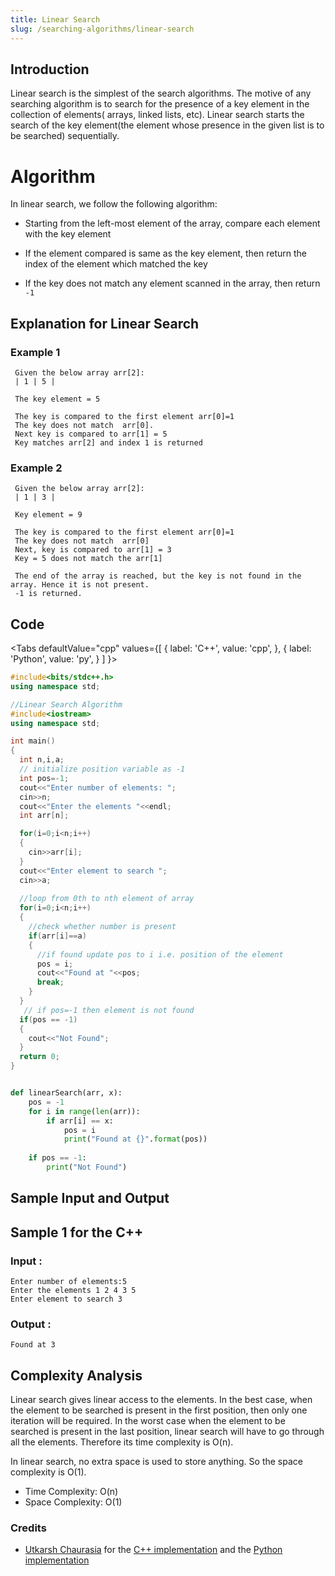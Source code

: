 ```yaml
---
title: Linear Search
slug: /searching-algorithms/linear-search
---
```


## Introduction

Linear search is the simplest of the search algorithms. The motive of any searching algorithm is to search for the presence of a key element in the collection of elements( arrays, linked lists, etc). Linear search starts the search of the key element(the element whose presence in the given list is to be searched) sequentially. 

# Algorithm

In linear search, we follow the following algorithm:

* Starting from the left-most element of the array, compare each element with the key element

* If the element compared is same as the key element, then return the index of the element which matched the key

* If the key does not match any element scanned in the array, then return `-1`


## Explanation for Linear Search

### Example 1

```
 Given the below array arr[2]:        
 | 1 | 5 |

 The key element = 5

 The key is compared to the first element arr[0]=1
 The key does not match  arr[0].
 Next key is compared to arr[1] = 5
 Key matches arr[2] and index 1 is returned

```
### Example 2

```
 Given the below array arr[2]:        
 | 1 | 3 | 

 Key element = 9

 The key is compared to the first element arr[0]=1
 The key does not match  arr[0]
 Next, key is compared to arr[1] = 3
 Key = 5 does not match the arr[1]

 The end of the array is reached, but the key is not found in the array. Hence it is not present. 
 -1 is returned.

```

## Code


<Tabs
  defaultValue="cpp"
  values={[
    { label: 'C++', value: 'cpp', },
    { label: 'Python', value: 'py', }
  ]
}>
<TabItem value="cpp">

```cpp
#include<bits/stdc++.h>
using namespace std;

//Linear Search Algorithm
#include<iostream>
using namespace std;

int main()
{
  int n,i,a;
  // initialize position variable as -1
  int pos=-1;    
  cout<<"Enter number of elements: ";
  cin>>n;
  cout<<"Enter the elements "<<endl;
  int arr[n];

  for(i=0;i<n;i++)
  {
    cin>>arr[i];
  }
  cout<<"Enter element to search ";
  cin>>a;
  
  //loop from 0th to nth element of array
  for(i=0;i<n;i++)    
  {
    //check whether number is present
    if(arr[i]==a)       
    {
      //if found update pos to i i.e. position of the element
      pos = i;       
      cout<<"Found at "<<pos;
      break;       
    }
  }
   // if pos=-1 then element is not found
  if(pos == -1)   
  {
    cout<<"Not Found";
  }
  return 0;
}

```
</TabItem>

<TabItem value="py">

```python   

def linearSearch(arr, x):
    pos = -1
    for i in range(len(arr)):
        if arr[i] == x:
            pos = i
            print("Found at {}".format(pos))
            
    if pos == -1:
        print("Not Found")

```
</TabItem>
</Tabs>

## Sample Input and Output


## Sample 1 for the C++

### Input :

```
Enter number of elements:5
Enter the elements 1 2 4 3 5
Enter element to search 3
```
### Output :

```
Found at 3

```

## Complexity Analysis

Linear search gives linear access to the elements. In the best case, when the element to be searched is present in the first position, then only one iteration will be required. In the worst case when the element to be searched is present in the last position, linear search will have to go through all the elements. Therefore its time complexity is O(n).

In linear search, no extra space is used to store anything. So the space complexity is O(1).

* Time Complexity: O(n)
* Space Complexity: O(1)



### Credits
* [Utkarsh Chaurasia](https://github.com/UtkarshChaurasia) for the [C++ implementation](https://github.com/TesseractCoding/NeoAlgo/blob/master/C-Plus-Plus/search/Linear_Search.cpp) and the [Python implementation](https://github.com/TesseractCoding/NeoAlgo/blob/master/Python/search/Linear_Search.py)


